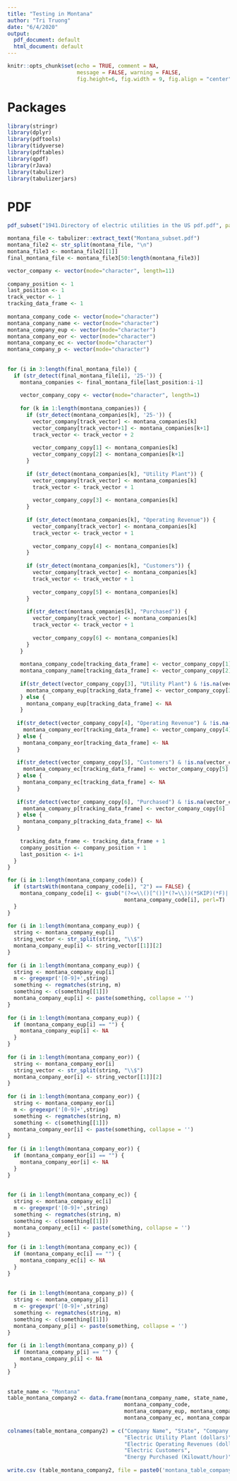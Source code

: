 ```yaml
---     
title: "Testing in Montana"     
author: "Tri Truong"     
date: "6/4/2020"     
output:      
  pdf_document: default     
  html_document: default     
---     
```

      
```r
knitr::opts_chunk$set(echo = TRUE, comment = NA,      
                      message = FALSE, warning = FALSE,     
                      fig.height=6, fig.width = 9, fig.align = "center")     
```     
      
# Packages     
      
```r
library(stringr)     
library(dplyr)     
library(pdftools)     
library(tidyverse)     
library(pdftables)     
library(qpdf)     
library(rJava)     
library(tabulizer)     
library(tabulizerjars)     
```     
      
# PDF     
      
```r
pdf_subset("1941.Directory of electric utilities in the US pdf.pdf", page= 536:543, output= "Montana_subset.pdf")     
```     
      
      
```r
montana_file <- tabulizer::extract_text("Montana_subset.pdf")     
montana_file2 <- str_split(montana_file, "\n")     
montana_file3 <- montana_file2[[1]]     
final_montana_file <- montana_file3[50:length(montana_file3)]     
```     
  

     
      
```r
vector_company <- vector(mode="character", length=11)     
      
company_position <- 1     
last_position <- 1     
track_vector <- 1     
tracking_data_frame <- 1     
      
montana_company_code <- vector(mode="character")     
montana_company_name <- vector(mode="character")     
montana_company_eup <- vector(mode="character")     
montana_company_eor <- vector(mode="character")     
montana_company_ec <- vector(mode="character")     
montana_company_p <- vector(mode="character")     
      
      
for (i in 3:length(final_montana_file)) {     
  if (str_detect(final_montana_file[i], '25-')) {     
    montana_companies <- final_montana_file[last_position:i-1]     
         
    vector_company_copy <- vector(mode="character", length=1)     
         
    for (k in 1:length(montana_companies)) {     
      if (str_detect(montana_companies[k], '25-')) {     
        vector_company[track_vector] <- montana_companies[k]     
        vector_company[track_vector+1] <- montana_companies[k+1]     
        track_vector <- track_vector + 2     
             
        vector_company_copy[1] <- montana_companies[k]     
        vector_company_copy[2] <- montana_companies[k+1]     
      }     
           
      if (str_detect(montana_companies[k], "Utility Plant")) {     
        vector_company[track_vector] <- montana_companies[k]     
        track_vector <- track_vector + 1     
             
        vector_company_copy[3] <- montana_companies[k]     
      }     
           
      if (str_detect(montana_companies[k], "Operating Revenue")) {     
        vector_company[track_vector] <- montana_companies[k]     
        track_vector <- track_vector + 1     
             
        vector_company_copy[4] <- montana_companies[k]     
      }     
           
      if (str_detect(montana_companies[k], "Customers")) {     
        vector_company[track_vector] <- montana_companies[k]     
        track_vector <- track_vector + 1     
             
        vector_company_copy[5] <- montana_companies[k]     
      }     
           
      if(str_detect(montana_companies[k], "Purchased")) {     
        vector_company[track_vector] <- montana_companies[k]     
        track_vector <- track_vector + 1     
             
        vector_company_copy[6] <- montana_companies[k]     
      }     
    }     
        
    montana_company_code[tracking_data_frame] <- vector_company_copy[1]     
    montana_company_name[tracking_data_frame] <- vector_company_copy[2]     
         
    if(str_detect(vector_company_copy[3], "Utility Plant") & !is.na(vector_company_copy[3])) {     
      montana_company_eup[tracking_data_frame] <- vector_company_copy[3]     
    } else {     
      montana_company_eup[tracking_data_frame] <- NA     
    }     
         
   if(str_detect(vector_company_copy[4], "Operating Revenue") & !is.na(vector_company_copy[4])) {     
     montana_company_eor[tracking_data_frame] <- vector_company_copy[4]     
   } else {     
     montana_company_eor[tracking_data_frame] <- NA     
   }     
      
   if(str_detect(vector_company_copy[5], "Customers") & !is.na(vector_company_copy[5])) {     
     montana_company_ec[tracking_data_frame] <- vector_company_copy[5]     
   } else {     
     montana_company_ec[tracking_data_frame] <- NA     
   }     
      
   if(str_detect(vector_company_copy[6], "Purchased") & !is.na(vector_company_copy[6])) {     
     montana_company_p[tracking_data_frame] <- vector_company_copy[6]     
   } else {     
     montana_company_p[tracking_data_frame] <- NA     
   }     
      
    tracking_data_frame <- tracking_data_frame + 1     
    company_position <- company_position + 1     
    last_position <- i+1     
  }     
}     
```     
      
      
```r
for (i in 1:length(montana_company_code)) {     
  if (startsWith(montana_company_code[i], "2") == FALSE) {     
    montana_company_code[i] <- gsub("(?<=\\()[^()]*(?=\\))(*SKIP)(*F)|.", "",      
                                     montana_company_code[i], perl=T)     
  }     
}     
      
for (i in 1:length(montana_company_eup)) {     
  string <- montana_company_eup[i]     
  string_vector <- str_split(string, "\\$")     
  montana_company_eup[i] <- string_vector[[1]][2]     
}     
      
for (i in 1:length(montana_company_eup)) {     
  string <- montana_company_eup[i]     
  m <- gregexpr('[0-9]+',string)     
  something <- regmatches(string, m)     
  something <- c(something[[1]])     
  montana_company_eup[i] <- paste(something, collapse = '')     
}     
      
for (i in 1:length(montana_company_eup)) {     
  if (montana_company_eup[i] == "") {     
    montana_company_eup[i] <- NA     
  }     
}     
      
for (i in 1:length(montana_company_eor)) {     
  string <- montana_company_eor[i]     
  string_vector <- str_split(string, "\\$")     
  montana_company_eor[i] <- string_vector[[1]][2]     
}     
      
for (i in 1:length(montana_company_eor)) {     
  string <- montana_company_eor[i]     
  m <- gregexpr('[0-9]+',string)     
  something <- regmatches(string, m)     
  something <- c(something[[1]])     
  montana_company_eor[i] <- paste(something, collapse = '')     
}     
      
for (i in 1:length(montana_company_eor)) {     
  if (montana_company_eor[i] == "") {     
    montana_company_eor[i] <- NA     
  }     
}     
      
      
for (i in 1:length(montana_company_ec)) {     
  string <- montana_company_ec[i]     
  m <- gregexpr('[0-9]+',string)     
  something <- regmatches(string, m)     
  something <- c(something[[1]])     
  montana_company_ec[i] <- paste(something, collapse = '')     
}     
      
for (i in 1:length(montana_company_ec)) {     
  if (montana_company_ec[i] == "") {     
    montana_company_ec[i] <- NA     
  }     
}     
      
      
for (i in 1:length(montana_company_p)) {     
  string <- montana_company_p[i]     
  m <- gregexpr('[0-9]+',string)     
  something <- regmatches(string, m)     
  something <- c(something[[1]])     
  montana_company_p[i] <- paste(something, collapse = '')     
}     
      
for (i in 1:length(montana_company_p)) {     
  if (montana_company_p[i] == "") {     
    montana_company_p[i] <- NA     
  }     
}     
      
      
state_name <- "Montana"     
table_montana_company2 <- data.frame(montana_company_name, state_name,      
                                     montana_company_code,      
                                     montana_company_eup, montana_company_eor,     
                                     montana_company_ec, montana_company_p)     
      
colnames(table_montana_company2) = c("Company Name", "State", "Company Code",      
                                     "Electric Utility Plant (dollars)",      
                                     "Electric Operating Revenues (dollars)",     
                                     "Electric Customers",      
                                     "Energy Purchased (Kilowatt/hour)")     
      
write.csv (table_montana_company2, file = paste0('montana_table_company_1941', '.csv'))     
```     
 
 